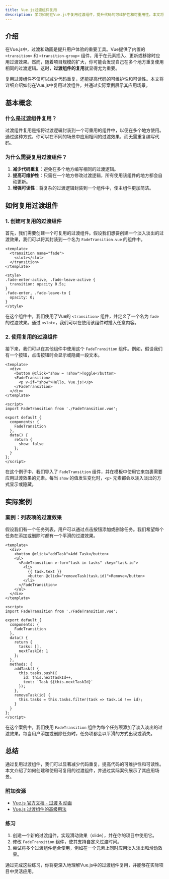 ```yaml
---
title: Vue.js过渡组件复用
description: 学习如何在Vue.js中复用过渡组件，提升代码的可维护性和可重用性。本文将通过清晰的解释、代码示例和实际案例，帮助你掌握这一重要概念。
---
```


## 介绍

在Vue.js中，过渡和动画是提升用户体验的重要工具。Vue提供了内置的 `<transition>` 和 `<transition-group>` 组件，用于在元素插入、更新或移除时应用过渡效果。然而，随着项目规模的扩大，你可能会发现自己在多个地方重复使用相同的过渡逻辑。这时，**过渡组件的复用**就显得尤为重要。

复用过渡组件不仅可以减少代码重复，还能提高代码的可维护性和可读性。本文将详细介绍如何在Vue.js中复用过渡组件，并通过实际案例展示其应用场景。

## 基本概念

### 什么是过渡组件复用？

过渡组件复用是指将过渡逻辑封装到一个可重用的组件中，以便在多个地方使用。通过这种方式，你可以在不同的场景中应用相同的过渡效果，而无需重复编写代码。

### 为什么需要复用过渡组件？

1. **减少代码重复**：避免在多个地方编写相同的过渡逻辑。
2. **提高可维护性**：只需在一个地方修改过渡逻辑，所有使用该组件的地方都会自动更新。
3. **增强可读性**：将复杂的过渡逻辑封装到一个组件中，使主组件更加简洁。

## 如何复用过渡组件

### 1. 创建可复用的过渡组件

首先，我们需要创建一个可复用的过渡组件。假设我们想要创建一个淡入淡出的过渡效果，我们可以将其封装到一个名为 `FadeTransition.vue` 的组件中。

```vue
<template>
  <transition name="fade">
    <slot></slot>
  </transition>
</template>

<style>
.fade-enter-active, .fade-leave-active {
  transition: opacity 0.5s;
}
.fade-enter, .fade-leave-to {
  opacity: 0;
}
</style>
```

在这个组件中，我们使用了Vue的 `<transition>` 组件，并定义了一个名为 `fade` 的过渡效果。通过 `<slot>`，我们可以在使用该组件时插入任意内容。

### 2. 使用复用的过渡组件

接下来，我们可以在其他组件中使用这个 `FadeTransition` 组件。例如，假设我们有一个按钮，点击按钮时会显示或隐藏一段文本。

```vue
<template>
  <div>
    <button @click="show = !show">Toggle</button>
    <FadeTransition>
      <p v-if="show">Hello, Vue.js!</p>
    </FadeTransition>
  </div>
</template>

<script>
import FadeTransition from './FadeTransition.vue';

export default {
  components: {
    FadeTransition
  },
  data() {
    return {
      show: false
    };
  }
};
</script>
```

在这个例子中，我们导入了 `FadeTransition` 组件，并在模板中使用它来包裹需要应用过渡效果的元素。每当 `show` 的值发生变化时，`<p>` 元素都会以淡入淡出的方式显示或隐藏。

## 实际案例

### 案例：列表项的过渡效果

假设我们有一个任务列表，用户可以通过点击按钮添加或删除任务。我们希望每个任务在添加或删除时都有一个平滑的过渡效果。

```vue
<template>
  <div>
    <button @click="addTask">Add Task</button>
    <ul>
      <FadeTransition v-for="task in tasks" :key="task.id">
        <li>
          {{ task.text }}
          <button @click="removeTask(task.id)">Remove</button>
        </li>
      </FadeTransition>
    </ul>
  </div>
</template>

<script>
import FadeTransition from './FadeTransition.vue';

export default {
  components: {
    FadeTransition
  },
  data() {
    return {
      tasks: [],
      nextTaskId: 1
    };
  },
  methods: {
    addTask() {
      this.tasks.push({
        id: this.nextTaskId++,
        text: `Task ${this.nextTaskId}`
      });
    },
    removeTask(id) {
      this.tasks = this.tasks.filter(task => task.id !== id);
    }
  }
};
</script>
```

在这个案例中，我们使用 `FadeTransition` 组件为每个任务项添加了淡入淡出的过渡效果。每当用户添加或删除任务时，任务项都会以平滑的方式出现或消失。

## 总结

通过复用过渡组件，我们可以显著减少代码重复，提高代码的可维护性和可读性。本文介绍了如何创建和使用可复用的过渡组件，并通过实际案例展示了其应用场景。

### 附加资源

- [Vue.js 官方文档 - 过渡 & 动画](https://v3.vuejs.org/guide/transitions.html)
- [Vue.js 过渡组件的高级用法](https://v3.vuejs.org/guide/transitions-enterleave.html)

### 练习

1. 创建一个新的过渡组件，实现滑动效果（slide），并在你的项目中使用它。
2. 修改 `FadeTransition` 组件，使其支持自定义过渡时间。
3. 尝试将多个过渡组件组合使用，例如在一个元素上同时应用淡入淡出和滑动效果。

通过完成这些练习，你将更深入地理解Vue.js中的过渡组件复用，并能够在实际项目中灵活应用。